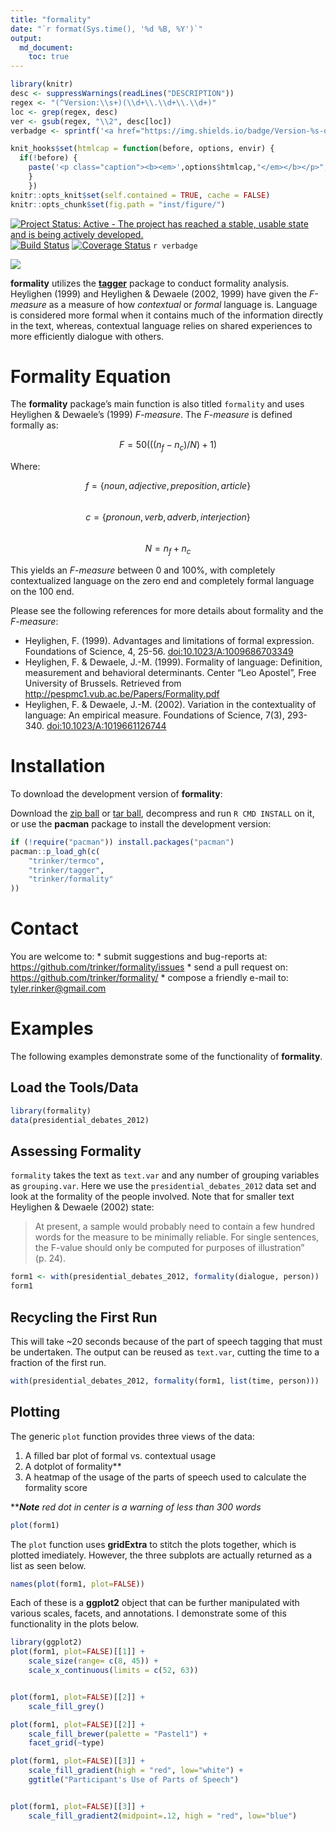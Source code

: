 ```yaml
---
title: "formality"
date: "`r format(Sys.time(), '%d %B, %Y')`"
output:
  md_document:
    toc: true      
---
```


```r
library(knitr)
desc <- suppressWarnings(readLines("DESCRIPTION"))
regex <- "(^Version:\\s+)(\\d+\\.\\d+\\.\\d+)"
loc <- grep(regex, desc)
ver <- gsub(regex, "\\2", desc[loc])
verbadge <- sprintf('<a href="https://img.shields.io/badge/Version-%s-orange.svg"><img src="https://img.shields.io/badge/Version-%s-orange.svg" alt="Version"/></a></p>', ver, ver)
````

```r
knit_hooks$set(htmlcap = function(before, options, envir) {
  if(!before) {
    paste('<p class="caption"><b><em>',options$htmlcap,"</em></b></p>",sep="")
    }
    })
knitr::opts_knit$set(self.contained = TRUE, cache = FALSE)
knitr::opts_chunk$set(fig.path = "inst/figure/")
```

[![Project Status: Active - The project has reached a stable, usable state and is being actively developed.](http://www.repostatus.org/badges/0.1.0/active.svg)](http://www.repostatus.org/#active)
[![Build Status](https://travis-ci.org/trinker/formality.svg?branch=master)](https://travis-ci.org/trinker/formality)
[![Coverage Status](https://coveralls.io/repos/trinker/formality/badge.svg?branch=master)](https://coveralls.io/r/trinker/formality?branch=master)
`r verbadge`

![](tools/formality_logo/r_formality.png)


**formality** utilizes the [**tagger**](https://github.com/trinker/tagger) package to conduct formality analysis.  Heylighen (1999) and Heylighen & Dewaele (2002, 1999) have given the *F-measure* as a measure of how *contextual* or *formal* language is.  Language is considered more formal when it contains much of the information directly in the text, whereas, contextual language relies on shared experiences to more efficiently dialogue with others.  

# Formality Equation

The **formality** package's main function is also titled `formality` and uses Heylighen & Dewaele's (1999) *F-measure*.  The *F-measure* is defined formally as:

$$F = 50(((n_f - n_c)/N) + 1)$$

Where:

$$f = \{noun, adjective, preposition, article\}$$    
$$c = \{pronoun, verb, adverb, interjection\}$$    
$$N = n_f + n_c$$     


This yields an *F-measure* between $0$ and $100$%, with completely contextualized language on the zero end and completely formal language on the $100$ end.

Please see the following references for more details about formality and the *F-measure*:

- Heylighen, F. (1999). Advantages and limitations of formal expression. Foundations of Science, 4, 25-56. <a href="http://link.springer.com/article/10.1023%2FA%3A1009686703349">doi:10.1023/A:1009686703349</a>
- Heylighen, F. & Dewaele, J.-M. (1999). Formality of language: Definition, measurement and behavioral determinants. Center "Leo Apostel", Free University of Brussels. Retrieved from [http://pespmc1.vub.ac.be/Papers/Formality.pdf](http://pespmc1.vub.ac.be/Papers/Formality.pdf)
- Heylighen, F. & Dewaele, J.-M. (2002). Variation in the contextuality of language: An empirical measure. Foundations of Science, 7(3), 293-340. <a href="http://link.springer.com/article/10.1023%2FA%3A1019661126744">doi:10.1023/A:1019661126744</a>




# Installation

To download the development version of **formality**:

Download the [zip ball](https://github.com/trinker/formality/zipball/master) or [tar ball](https://github.com/trinker/formality/tarball/master), decompress and run `R CMD INSTALL` on it, or use the **pacman** package to install the development version:

```r
if (!require("pacman")) install.packages("pacman")
pacman::p_load_gh(c(
    "trinker/termco", 
    "trinker/tagger", 
    "trinker/formality"
))
```

# Contact

You are welcome to:
* submit suggestions and bug-reports at: <https://github.com/trinker/formality/issues>
* send a pull request on: <https://github.com/trinker/formality/>
* compose a friendly e-mail to: <tyler.rinker@gmail.com>


# Examples

The following examples demonstrate some of the functionality of **formality**.

## Load the Tools/Data

```r
library(formality)
data(presidential_debates_2012)
```


## Assessing Formality

`formality` takes the text as `text.var` and any number of grouping variables as `grouping.var`.  Here we use the `presidential_debates_2012` data set and look at the formality of the people involved.  Note that for smaller text Heylighen & Dewaele (2002) state: 

> At present, a sample would probably need to contain a few hundred words for the measure to be minimally reliable. For single sentences, the F-value should only be computed for purposes of illustration" (p. 24).

```r
form1 <- with(presidential_debates_2012, formality(dialogue, person))
form1
```

## Recycling the First Run

This will take ~20 seconds because of the part of speech tagging that must be undertaken.  The output can be reused as `text.var`, cutting the time to a fraction of the first run.


```r
with(presidential_debates_2012, formality(form1, list(time, person)))
```

## Plotting

The generic `plot` function provides three views of the data:

1. A filled bar plot of formal vs. contextual usage
2. A dotplot of formality\*\*
3. A heatmap of the usage of the parts of speech used to calculate the formality score

\*\****Note*** *red dot in center is a warning of less than 300 words*

```r
plot(form1)
````


The `plot` function uses **gridExtra** to stitch the plots together, which is plotted imediately.  However, the three subplots are actually returned as a list as seen below.

```r
names(plot(form1, plot=FALSE))
```


Each of these is a **ggplot2** object that can be further manipulated with various scales,  facets, and annotations.  I demonstrate some of this functionality in the plots below.

```r
library(ggplot2)
plot(form1, plot=FALSE)[[1]] +
    scale_size(range= c(8, 45)) +
    scale_x_continuous(limits = c(52, 63))


plot(form1, plot=FALSE)[[2]] +
    scale_fill_grey()

plot(form1, plot=FALSE)[[2]] +
    scale_fill_brewer(palette = "Pastel1") +
    facet_grid(~type)

plot(form1, plot=FALSE)[[3]] +
    scale_fill_gradient(high = "red", low="white") +
    ggtitle("Participant's Use of Parts of Speech")


plot(form1, plot=FALSE)[[3]] +
    scale_fill_gradient2(midpoint=.12, high = "red", low="blue")
```
